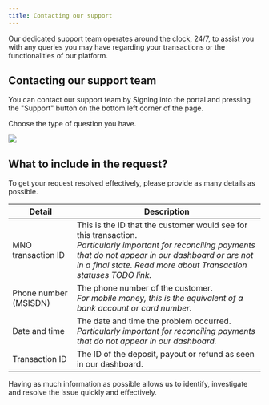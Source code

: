 ```yaml
---
title: Contacting our support
---
```


<Info>
Our dedicated support team operates around the clock, 24/7, to assist you with any queries you may have regarding your transactions or the functionalities of our platform.  
</Info>

## Contacting our support team

You can contact our support team by Signing into the portal and pressing the "Support" button on the bottom left corner of the page.

Choose the type of question you have.
<Frame>
    <img src="/images/dashboard/support_widget.png" />
</Frame>

## What to include in the request?
To get your request resolved effectively, please provide as many details as possible.

| Detail | Description |
|--------|-------------|
| MNO transaction ID | This is the ID that the customer would see for this transaction. <br /> *Particularly important for reconciling payments that do not appear in our dashboard or are not in a final state. Read more about Transaction statuses TODO link.*
| Phone number (MSISDN) | The phone number of the customer. <br /> *For mobile money, this is the equivalent of a bank account or card number.* |
| Date and time | The date and time the problem occurred. <br /> *Particularly important for reconciling payments that do not appear in our dashboard.* |
| Transaction ID | The ID of the deposit, payout or refund as seen in our dashboard. |

Having as much information as possible allows us to identify, investigate and resolve the issue quickly and effectively.